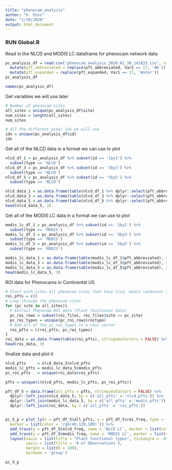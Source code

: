 ```yaml
---
title: "phenocam_analysis"
author: "K. Enns"
date: "1/30/2020"
output: html_document
---
```


### RUN Global.R

Read in the NLCD and MODIS LC dataframe for phenocam network data
```r
pc_analysis_df = read.csv('phenocam_analysis_2020_01_30_141833.csv', stringsAsFactors = FALSE) %>% 
  mutate(pft_abbreviated = replace(pft_abbreviated, Var1 == 17, 'WA')) %>%
  mutate(pft_expanded = replace(pft_expanded, Var1 == 17, 'Water'))
pc_analysis_df
```
```r
names(pc_analysis_df)
```

Get variables we will use later
```r
# Number of phenocam sites
all_sites = unique(pc_analysis_df$site)
num_sites = length(all_sites)
num_sites

# All the different pixel ids we will use
ids = unique(pc_analysis_df$id)
ids
```

Get all of the NLCD data in a format we can use to plot
```r
nlcd_df_1 = pc_analysis_df %>% subset(id == '1by1') %>%
  subset(type == 'NLCD') 
nlcd_df_3 = pc_analysis_df %>% subset(id == '3by3') %>%
  subset(type == 'NLCD')
nlcd_df_5 = pc_analysis_df %>% subset(id == '5by5') %>%
  subset(type == 'NLCD')

nlcd_data_1 = as.data.frame(table(nlcd_df_1 %>% dplyr::select(pft_abbreviated)), stringsAsFactors = FALSE) %>% dplyr::rename(nlcd_freq = Freq, nlcd_pfts = Var1)
nlcd_data_3 = as.data.frame(table(nlcd_df_3 %>% dplyr::select(pft_abbreviated)), stringsAsFactors = FALSE) %>% dplyr::rename(nlcd_freq = Freq, nlcd_pfts = Var1)
nlcd_data_5 = as.data.frame(table(nlcd_df_5 %>% dplyr::select(pft_abbreviated)), stringsAsFactors = FALSE) %>% dplyr::rename(nlcd_freq = Freq, nlcd_pfts = Var1)
head(nlcd_data_5, 3)
```


Get all of the MODIS LC data in a format we can use to plot
```r
modis_lc_df_1 = pc_analysis_df %>% subset(id == '1by1') %>%
  subset(type == 'MODIS')
modis_lc_df_3 = pc_analysis_df %>% subset(id == '3by3') %>%
  subset(type == 'MODIS')
modis_lc_df_5 = pc_analysis_df %>% subset(id == '5by5') %>%
  subset(type == 'MODIS')

modis_lc_data_1 = as.data.frame(table(modis_lc_df_1$pft_abbreviated), stringsAsFactors = FALSE) %>% dplyr::rename(modis_freq = Freq, modis_pfts = Var1)
modis_lc_data_3 = as.data.frame(table(modis_lc_df_3$pft_abbreviated), stringsAsFactors = FALSE) %>% dplyr::rename(modis_freq = Freq, modis_pfts = Var1)
modis_lc_data_5 = as.data.frame(table(modis_lc_df_5$pft_abbreviated), stringsAsFactors = FALSE) %>% dplyr::rename(modis_freq = Freq, modis_pfts = Var1)
head(modis_lc_data_5, 3)
```

ROI data for Phenocams in Continental US
```r
# Start with sites all phenocam sites that have nlcd, modis landcover and phenocam ROI data.
roi_pfts = c()
# Loop through the phenocam sites
for (pc_site in all_sites){
  # Extract Phenocam ROI data (Plant functional data)
  pc_roi_rows = subset(roi_files, roi_files$site == pc_site)
  pc_roi_types = unique(pc_roi_rows$roitype)
  # Add all of the pc_roi_types to a char vector
  roi_pfts = c(roi_pfts, pc_roi_types)
}
roi_data = as.data.frame(table(roi_pfts), stringsAsFactors = FALSE) %>% dplyr::rename(roi_freq = Freq)
head(roi_data, 3)
```


finalize data and plot it
```r
nlcd_pfts     = nlcd_data_5$nlcd_pfts
modis_lc_pfts = modis_lc_data_5$modis_pfts
pc_roi_pfts   = unique(roi_data$roi_pfts)

pfts = unique(c(nlcd_pfts, modis_lc_pfts, pc_roi_pfts))

pft_df_5 = data.frame(all_pfts = pfts, stringsAsFactors = FALSE) %>% 
  dplyr::left_join(nlcd_data_5, by = c('all_pfts' = 'nlcd_pfts')) %>%
  dplyr::left_join(modis_lc_data_5, by = c('all_pfts' = 'modis_pfts')) %>%
  dplyr::left_join(roi_data, by = c('all_pfts' = 'roi_pfts'))


pc_5_p = plot_ly(x = pft_df_5$all_pfts, y = pft_df_5$roi_freq, type = 'bar', name = 'Phenocam ROI',
  marker = list(color = 'rgb(49,130,189)')) %>%
  add_trace(y = pft_df_5$nlcd_freq, name = 'NLCD LC', marker = list(color = 'rgb(256,100,100)')) %>%
  add_trace(y = pft_df_5$modis_freq, name = 'MODIS LC', marker = list(color = 'rgb(123,204,12)')) %>%
  layout(xaxis = list(title = "Plant functional types", tickangle = -45),
         yaxis = list(title = '# of Observations'),
         margin = list(b = 100),
         barmode = 'group')

pc_5_p
```






























